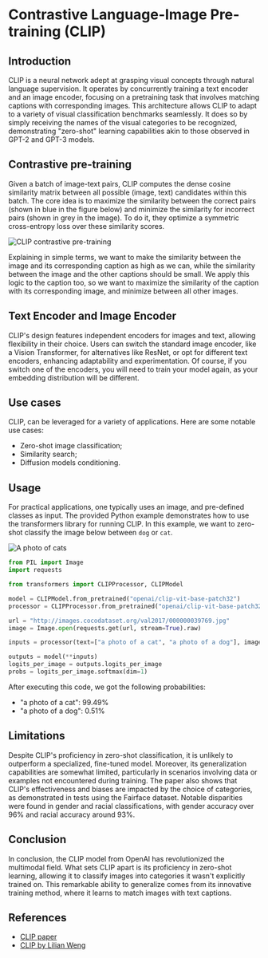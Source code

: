 # Contrastive Language-Image Pre-training (CLIP)

## Introduction

CLIP is a neural network adept at grasping visual concepts through natural language supervision. It operates by concurrently training a text encoder and an image encoder, focusing on a pretraining task that involves matching captions with corresponding images. This architecture allows CLIP to adapt to a variety of visual classification benchmarks seamlessly. It does so by simply receiving the names of the visual categories to be recognized, demonstrating "zero-shot" learning capabilities akin to those observed in GPT-2 and GPT-3 models.

## Contrastive pre-training

Given a batch of image-text pairs, CLIP computes the dense cosine similarity matrix between all possible (image, text) candidates within this batch. The core idea is to maximize the similarity between the correct pairs (shown in blue in the figure below) and minimize the similarity for incorrect pairs (shown in grey in the image). To do it, they optimize a symmetric cross-entropy loss over these similarity scores. 

![CLIP contrastive pre-training](https://images.openai.com/blob/fbc4f633-9ad4-4dc2-bd94-0b6f1feee22f/overview-a.svg)

Explaining in simple terms, we want to make the similarity between the image and its corresponding caption as high as we can, while the similarity between the image and the other captions should be small. We apply this logic to the caption too, so we want to maximize the similarity of the caption with its corresponding image, and minimize between all other images.

## Text Encoder and Image Encoder

CLIP's design features independent encoders for images and text, allowing flexibility in their choice. Users can switch the standard image encoder, like a Vision Transformer, for alternatives like ResNet, or opt for different text encoders, enhancing adaptability and experimentation. Of course, if you switch one of the encoders, you will need to train your model again, as your embedding distribution will be different.

## Use cases
CLIP, can be leveraged for a variety of applications. Here are some notable use cases:

- Zero-shot image classification;
- Similarity search;
- Diffusion models conditioning.

## Usage

For practical applications, one typically uses an image, and pre-defined classes as input. The provided Python example demonstrates how to use the transformers library for running CLIP. In this example, we want to zero-shot classify the image below between `dog` or `cat`.

![A photo of cats](http://images.cocodataset.org/val2017/000000039769.jpg)

```python
from PIL import Image
import requests

from transformers import CLIPProcessor, CLIPModel

model = CLIPModel.from_pretrained("openai/clip-vit-base-patch32")
processor = CLIPProcessor.from_pretrained("openai/clip-vit-base-patch32")

url = "http://images.cocodataset.org/val2017/000000039769.jpg"
image = Image.open(requests.get(url, stream=True).raw)

inputs = processor(text=["a photo of a cat", "a photo of a dog"], images=image, return_tensors="pt", padding=True)

outputs = model(**inputs)
logits_per_image = outputs.logits_per_image 
probs = logits_per_image.softmax(dim=1)
```

After executing this code, we got the following probabilities:
- "a photo of a cat": 99.49%
- "a photo of a dog": 0.51% 

## Limitations

Despite CLIP's proficiency in zero-shot classification, it is unlikely to outperform a specialized, fine-tuned model. Moreover, its generalization capabilities are somewhat limited, particularly in scenarios involving data or examples not encountered during training.
The paper also shows that CLIP's effectiveness and biases are impacted by the choice of categories, as demonstrated in tests using the Fairface dataset. Notable disparities were found in gender and racial classifications, with gender accuracy over 96% and racial accuracy around 93%.

## Conclusion

In conclusion, the CLIP model from OpenAI has revolutionized the multimodal field. What sets CLIP apart is its proficiency in zero-shot learning, allowing it to classify images into categories it wasn't explicitly trained on. This remarkable ability to generalize comes from its innovative training method, where it learns to match images with text captions.

## References

- [CLIP paper](https://arxiv.org/abs/2103.00020)
- [CLIP by Lilian Weng](https://lilianweng.github.io/posts/2021-05-31-contrastive/#clip)